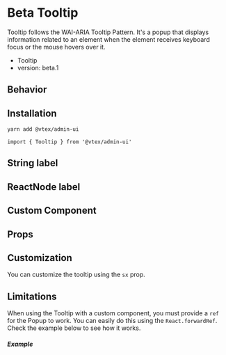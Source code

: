 

<Meta title="design-system/components/Tooltip" />

# Beta Tooltip

Tooltip follows the WAI-ARIA Tooltip Pattern. It's a popup that displays information related to an element when the element receives keyboard focus or the mouse hovers over it.

- Tooltip
- version: beta.1

## Behavior

<Canvas>
  <Story id="beta-tooltip--string-label" />
</Canvas>

## Installation

```bash
yarn add @vtex/admin-ui
```

```tsx
import { Tooltip } from '@vtex/admin-ui'
```

## String label

<Canvas>
  <Story id="beta-tooltip--string-label" />
</Canvas>

## ReactNode label

<Canvas>
  <Story id="beta-tooltip--react-node-label" />
</Canvas>

## Custom Component

<Canvas>
  <Story id="beta-tooltip--custom-component" />
</Canvas>

## Props

<Props of={Tooltip} />

## Customization

You can customize the tooltip using the `sx` prop.

## Limitations

When using the Tooltip with a custom component, you must provide a `ref` for the Popup to work. You can easily do this using the `React.forwardRef`. Check the example below to see how it works.

##### Example

<Canvas>
  <Story id="beta-tooltip--custom-component" />
</Canvas>
